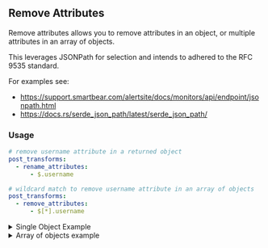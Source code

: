 ## Remove Attributes


Remove attributes allows you to remove attributes in an object, or multiple attributes in an array of objects.

This leverages JSONPath for selection and intends to adhered to the RFC 9535 standard.

For examples see:
- https://support.smartbear.com/alertsite/docs/monitors/api/endpoint/jsonpath.html
- https://docs.rs/serde_json_path/latest/serde_json_path/


<h3> Usage </h3>


```yaml
# remove username attribute in a returned object
post_transforms:
  - rename_attributes:
      - $.username
```

```yaml
# wildcard match to remove username attribute in an array of objects
post_transforms:
  - remove_attributes:
      - $[*].username
```

<details>

<summary>Single Object Example</summary>

### Single object example
Input
```json
  {
    "id": 1,
    "name": "Leanne Graham",
    "username": "Bret",
    "email": "Sincere@april.biz"
  }
```

```yml reference title="Rename Attributes Object"
https://github.com/airpipeio/airpipe-docs/blob/main/docs/examples/_ex_ymls/_transforms_/remove_attributes-object.yml
```

Result
```json
  {
    "id": 1,
    "name": "Leanne Graham",
    "email": "Sincere@april.biz"
  }
```

</details>

<details>

<summary>Array of objects example</summary>

### Array of objects example
Input
```json
[
  {
    "id": 1,
    "name": "Leanne Graham",
    "username": "Bret",
    "email": "Sincere@april.biz"
  },
  {
    "id": 2,
    "name": "Ervin Howell",
    "username": "Antonette",
    "email": "Shanna@melissa.tv"
  }
]
```

```yml reference title="Remove Attributes Array"
https://github.com/airpipeio/airpipe-docs/blob/main/docs/examples/_ex_ymls/_transforms_/remove_attributes-array.yml
```

Result
```json
[
  {
    "id": 1,
    "fullName": "Leanne Graham",
    "email": "Sincere@april.biz"
  },
  {
    "id": 2,
    "fullName": "Ervin Howell",
    "email": "Shanna@melissa.tv"
  }
]
```

---

</details>

